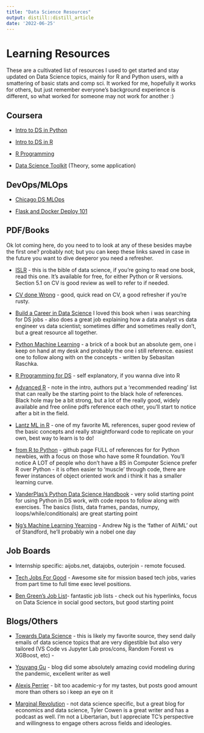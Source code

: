 ```yaml
---
title: "Data Science Resources"
output: distill::distill_article
date: '2022-06-25'
---
```




# Learning Resources

These are a cultivated list of resources I used to get started and stay updated on Data Science topics, mainly for R and Python users, with a smattering of basic stats and comp sci. It worked for me, hopefully it works for others, but just remember everyone's background experience is different, so what worked for someone may not work for another :)  

## Coursera 

- [Intro to DS in Python](https://www.coursera.org/learn/python-data-analysis)

- [Intro to DS in R](https://www.coursera.org/specializations/data-science-foundations-r)

- [R Programming](https://www.coursera.org/learn/r-programming)

- [Data Science Toolkit](https://www.coursera.org/learn/data-scientists-tools) (Theory, some application)

## DevOps/MLOps

- [Chicago DS MLOps](https://chicagodatascience.github.io/MLOps/lecture3/)

- [Flask and Docker Deploy 101](https://www.youtube.com/live/KTd2a1QKlwo)

## PDF/Books 

Ok lot coming here, do you need to to look at any of these besides maybe the first one? probably not; but you can keep these links saved in case in the future you want to dive deeperor you need a refresher. 

- [ISLR](https://www.statlearning.com/) - this is the bible of data science, if you're going to read one book, read this one. It's available for free, for either Python or R versions. Section 5.1 on CV is good review as well to refer to if needed. 

- [CV done Wrong](https://github.com/mottalrd/cross-validation-done-wrong/blob/master/Cross%20Validation%20done%20wrong.ipynb) - good, quick read on CV, a good refresher if you're rusty.

- [Build a Career in Data Science](https://www.amazon.com/Build-Career-Science-Jacqueline-Nolis/dp/1617296244#:~:text=Build%20a%20Career%20in%20Data%20Science%20is%20your%20guide%20to,resume%20and%20ace%20your%20interviews.) I loved this book when i was searching for DS jobs - also does a great job explaining how a data analyst vs data engineer vs data scientist; sometimes differ and sometimes really don't, but a great resource all together. 

- [Python Machine Learning](https://www.amazon.com/Python-Machine-Learning-scikit-learn-TensorFlow/dp/1789955750/ref=asc_df_1789955750/?tag=hyprod-20&linkCode=df0&hvadid=393806041348&hvpos=&hvnetw=g&hvrand=14360468270233988963&hvpone=&hvptwo=&hvqmt=&hvdev=c&hvdvcmdl=&hvlocint=&hvlocphy=9006093&hvtargid=pla-849711952499&psc=1&tag=&ref=&adgrpid=81158899385&hvpone=&hvptwo=&hvadid=393806041348&hvpos=&hvnetw=g&hvrand=14360468270233988963&hvqmt=&hvdev=c&hvdvcmdl=&hvlocint=&hvlocphy=9006093&hvtargid=pla-849711952499) - a brick of a book but an absolute gem, one i keep on hand at my desk and probably the one i still reference. easiest one to follow along with on the concepts - written by Sebasitan Raschka. 

- [R Programming for DS](https://www.cs.upc.edu/~robert/teaching/estadistica/rprogramming.pdf) - self explanatory, if you wanna dive into R

- [Advanced R](http://adv-r.had.co.nz/Introduction.html) - note in the intro, authors put a 'recommended reading' list that can really be the starting point to the black hole of references. Black hole may be a bit strong, but a lot of the really good, widely available and free online pdfs reference each other, you'll start to notice after a bit in the field. 

- [Lantz ML in R](https://www.amazon.ca/Machine-Learning-techniques-predictive-modeling/dp/1784393908) - one of my favorite ML references, super good review of the basic concepts and really straightforward code to replicate on your own, best way to learn is to do! 

- [from R to Python](https://www.resourcesdatabase.com/) - github page FULL of references for for Python newbies, with a focus on those who have some R foundation. You'll notice A LOT of people who don't have a BS in Computer Science prefer R over Python - it is often easier to 'muscle' through code, there are fewer instances of object oriented work and i think it has a smaller learning curve. 

- [VanderPlas's Python Data Science Handbook](https://jakevdp.github.io/PythonDataScienceHandbook/) - very solid starting point for using Python in DS work, with code repos to follow along with exercises. The basics (lists, data frames, pandas, numpy, loops/while/conditionals) are great starting point  

- [Ng's Machine Learning Yearning](https://nessie.ilab.sztaki.hu/~kornai/2020/AdvancedMachineLearning/Ng_MachineLearningYearning.pdf) - Andrew Ng is the 'father of AI/ML' out of Standford, he'll probably win a nobel one day

## Job Boards

- Internship specific: aijobs.net, datajobs, outerjoin - remote focused. 

- [Tech Jobs For Good](https://techjobsforgood.com/) - Awesome site for mission based tech jobs, varies from part time to full time exec level positions. 

- [Ben Green's Job List](https://www.benzevgreen.com/jobs/)- fantastic job lists - check out his hyperlinks, focus on Data Science in social good sectors, but good starting point

## Blogs/Others

- [Towards Data Science](https://towardsdatascience.com/) - this is likely my favorite source, they send daily emails of data science topics that are very digestible but also very tailored (VS Code vs Jupyter Lab pros/cons, Random Forest vs XGBoost, etc) - 

- [Youyang Gu](https://youyanggu.com/) - blog did some absolutely amazing covid modeling during the pandemic, excellent writer as well

- [Alexis Perrier](https://alexisperrier.com/) -  bit too academic-y for my tastes, but posts good amount more than others so i keep an eye on it

- [Marginal Revolution](https://marginalrevolution.com/) - not data science specific, but a great blog for economics and data science, Tyler Cowen is a great writer and has a podcast as well. I'm not a Libertarian, but I appreciate TC's perspective and willingness to engage others across fields and ideologies. 